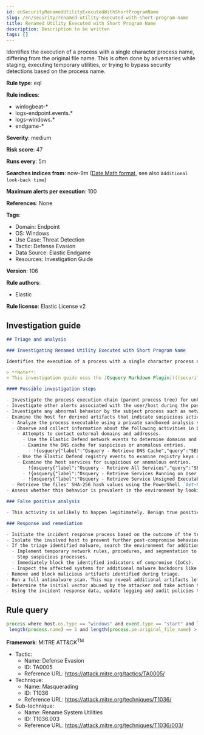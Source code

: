 ```yaml
---
id: enSecurityRenamedUtilityExecutedWithShortProgramName
slug: /en/security/renamed-utility-executed-with-short-program-name
title: Renamed Utility Executed with Short Program Name
description: Description to be written
tags: []
---
```


<div id="renamed-utility-executed-with-short-program-name"></div>

Identifies the execution of a process with a single character process name, differing from the original file name. This is often done by adversaries while staging, executing temporary utilities, or trying to bypass security detections based on the process name.

**Rule type**: eql

**Rule indices**:

* winlogbeat-*
* logs-endpoint.events.*
* logs-windows.*
* endgame-*

**Severity**: medium

**Risk score**: 47

**Runs every**: 5m

**Searches indices from**: now-9m ([Date Math format](((ref))/common-options.html#date-math), see also <DocLink id="enSecurityRulesUiCreate" section="set-the-rules-schedule">`Additional look-back time`</DocLink>)

**Maximum alerts per execution**: 100

**References**: None

**Tags**:

* Domain: Endpoint
* OS: Windows
* Use Case: Threat Detection
* Tactic: Defense Evasion
* Data Source: Elastic Endgame
* Resources: Investigation Guide

**Version**: 106

**Rule authors**:

* Elastic

**Rule license**: Elastic License v2

## Investigation guide

```markdown
## Triage and analysis

### Investigating Renamed Utility Executed with Short Program Name

Identifies the execution of a process with a single character process name, differing from the original file name. This is often done by adversaries while staging, executing temporary utilities, or trying to bypass security detections based on the process name.

> **Note**:
> This investigation guide uses the [Osquery Markdown Plugin](((security-guide))/invest-guide-run-osquery.html) introduced in Elastic Stack version 8.5.0. Older Elastic Stack versions will display unrendered Markdown in this guide.

#### Possible investigation steps

- Investigate the process execution chain (parent process tree) for unknown processes. Examine their executable files for prevalence, whether they are located in expected locations, and if they are signed with valid digital signatures.
- Investigate other alerts associated with the user/host during the past 48 hours.
- Investigate any abnormal behavior by the subject process such as network connections, registry or file modifications, command line and any spawned child processes.
- Examine the host for derived artifacts that indicate suspicious activities:
  - Analyze the process executable using a private sandboxed analysis system.
  - Observe and collect information about the following activities in both the sandbox and the alert subject host:
    - Attempts to contact external domains and addresses.
      - Use the Elastic Defend network events to determine domains and addresses contacted by the subject process by filtering by the process' `process.entity_id`.
      - Examine the DNS cache for suspicious or anomalous entries.
        - !{osquery{"label":"Osquery - Retrieve DNS Cache","query":"SELECT * FROM dns_cache"}}
    - Use the Elastic Defend registry events to examine registry keys accessed, modified, or created by the related processes in the process tree.
    - Examine the host services for suspicious or anomalous entries.
      - !{osquery{"label":"Osquery - Retrieve All Services","query":"SELECT description, display_name, name, path, pid, service_type, start_type, status, user_account FROM services"}}
      - !{osquery{"label":"Osquery - Retrieve Services Running on User Accounts","query":"SELECT description, display_name, name, path, pid, service_type, start_type, status, user_account FROM services WHERE\nNOT (user_account LIKE '%LocalSystem' OR user_account LIKE '%LocalService' OR user_account LIKE '%NetworkService' OR\nuser_account == null)\n"}}
      - !{osquery{"label":"Osquery - Retrieve Service Unsigned Executables with Virustotal Link","query":"SELECT concat('https://www.virustotal.com/gui/file/', sha1) AS VtLink, name, description, start_type, status, pid,\nservices.path FROM services JOIN authenticode ON services.path = authenticode.path OR services.module_path =\nauthenticode.path JOIN hash ON services.path = hash.path WHERE authenticode.result != 'trusted'\n"}}
  - Retrieve the files' SHA-256 hash values using the PowerShell `Get-FileHash` cmdlet and search for the existence and reputation of the hashes in resources like VirusTotal, Hybrid-Analysis, CISCO Talos, Any.run, etc.
- Assess whether this behavior is prevalent in the environment by looking for similar occurrences across hosts.

### False positive analysis

- This activity is unlikely to happen legitimately. Benign true positives (B-TPs) can be added as exceptions if necessary.

### Response and remediation

- Initiate the incident response process based on the outcome of the triage.
- Isolate the involved host to prevent further post-compromise behavior.
- If the triage identified malware, search the environment for additional compromised hosts.
  - Implement temporary network rules, procedures, and segmentation to contain the malware.
  - Stop suspicious processes.
  - Immediately block the identified indicators of compromise (IoCs).
  - Inspect the affected systems for additional malware backdoors like reverse shells, reverse proxies, or droppers that attackers could use to reinfect the system.
- Remove and block malicious artifacts identified during triage.
- Run a full antimalware scan. This may reveal additional artifacts left in the system, persistence mechanisms, and malware components.
- Determine the initial vector abused by the attacker and take action to prevent reinfection through the same vector.
- Using the incident response data, update logging and audit policies to improve the mean time to detect (MTTD) and the mean time to respond (MTTR).

```

## Rule query

```js
process where host.os.type == "windows" and event.type == "start" and length(process.name) > 0 and
 length(process.name) == 5 and length(process.pe.original_file_name) > 5

```

**Framework**: MITRE ATT&CK<sup>TM</sup>

* Tactic:
    * Name: Defense Evasion
    * ID: TA0005
    * Reference URL: https://attack.mitre.org/tactics/TA0005/
* Technique:
    * Name: Masquerading
    * ID: T1036
    * Reference URL: https://attack.mitre.org/techniques/T1036/
* Sub-technique:
    * Name: Rename System Utilities
    * ID: T1036.003
    * Reference URL: https://attack.mitre.org/techniques/T1036/003/

